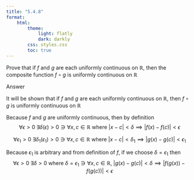 ```yaml
---
title: "5.4.8"
format:
    html:
        theme:
            light: flatly
            dark: darkly
        css: styles.css
        toc: true
---
```


Prove that if $f$ and $g$ are each uniformly continuous on $\mathbb{R}$, then the composite function $f \circ g$ is uniformly continuous on $\mathbb{R}$

Answer

It will be shown that if $f$ and $g$ are each uniformly continuous on $\mathbb{R}$, then $f \circ g$ is uniformly continuous on $\mathbb{R}$

Because $f$ and $g$ are uniformly continuous, then by definition
$$\forall \epsilon > 0 \; \exists \delta(\epsilon) > 0 \ni \forall x,c \in \mathbb{R} \text{ where } |x-c| < \delta \implies |f(x) - f(c)| < \epsilon$$
\begin{center}
    and
\end{center}
$$\forall \epsilon_1 > 0 \; \exists \delta_1(\epsilon_1) > 0 \ni \forall x,c \in \mathbb{R} \text{ where } |x-c| < \delta_1 \implies |g(x) - g(c)| < \epsilon_1$$

Because $\epsilon_1$ is arbitrary and from definition of $f$, if we choose $\delta = \epsilon_1$ then $$\forall \epsilon > 0 \; \exists \delta >0 \text{ where } \delta = \epsilon_1 \ni \forall x,c \in \mathbb{R}, \; |g(x) - g(c)| < \delta \implies |f(g(x)) - f(g(c))| < \epsilon$$
